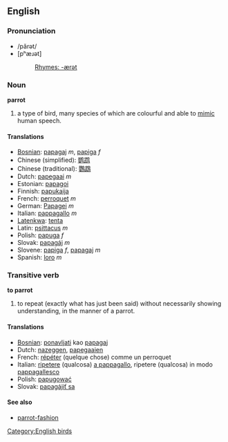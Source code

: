 ==English==
===Pronunciation===
*/părət/
*[pʰæɹət]
*:[[Rhymes:English:-ærət|Rhymes: -ærət]]
===Noun===
'''parrot'''

# a type of bird, many species of which are colourful and able to [[mimic]] human speech.

====Translations====
*[[Bosnian]]: [[papagaj]] ''m'', [[papiga]] ''f''
*Chinese (simplified): [[鹦鹉]]
*Chinese (traditional): [[鸚鵡]]
*Dutch: [[papegaai]] ''m''
*Estonian: [[papagoi]]
*Finnish: [[papukaija]]
*French: [[perroquet]] ''m''
*German: [[Papagei]] ''m''
*Italian: [[pappagallo]] ''m''
*[[Latenkwa]]: [[tenta]]
*Latin: [[psittacus]] ''m''
*Polish: [[papuga]] ''f''
*Slovak: [[papagáj]] ''m''
*Slovene: [[papiga]] ''f'', [[papagaj]] ''m''
*Spanish: [[loro]] ''m''

===Transitive verb===
'''to parrot'''

# to repeat (exactly what has just been said) without necessarily showing understanding, in the manner of a parrot.

====Translations====
*[[Bosnian]]: [[ponavljati]] kao [[papagaj]]
*Dutch: [[nazeggen]], [[papegaaien]]
*French: [[répéter]] (quelque chose) comme un perroquet
*Italian: [[ripetere]] (qualcosa) [[a pappagallo]], ripetere (qualcosa) in modo [[pappagallesco]]
*Polish: [[papugować]]
*Slovak: [[papagájiť sa]]

====See also====
*[[parrot-fashion]]

[[Category:English birds]]